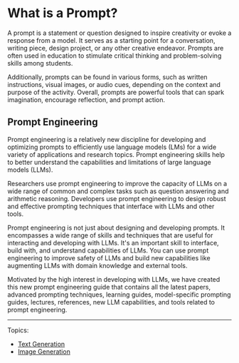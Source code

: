 # What is a Prompt?

A prompt is a statement or question designed to inspire creativity or evoke a response from a model. It serves as a starting point for a conversation, writing piece, design project, or any other creative endeavor. Prompts are often used in education to stimulate critical thinking and problem-solving skills among students. 

Additionally, prompts can be found in various forms, such as written instructions, visual images, or audio cues, depending on the context and purpose of the activity. Overall, prompts are powerful tools that can spark imagination, encourage reflection, and prompt action.

## Prompt Engineering

Prompt engineering is a relatively new discipline for developing and optimizing prompts to efficiently use language models (LMs) for a wide variety of applications and research topics. Prompt engineering skills help to better understand the capabilities and limitations of large language models (LLMs).

Researchers use prompt engineering to improve the capacity of LLMs on a wide range of common and complex tasks such as question answering and arithmetic reasoning. Developers use prompt engineering to design robust and effective prompting techniques that interface with LLMs and other tools.

Prompt engineering is not just about designing and developing prompts. It encompasses a wide range of skills and techniques that are useful for interacting and developing with LLMs. It's an important skill to interface, build with, and understand capabilities of LLMs. You can use prompt engineering to improve safety of LLMs and build new capabilities like augmenting LLMs with domain knowledge and external tools.

Motivated by the high interest in developing with LLMs, we have created this new prompt engineering guide that contains all the latest papers, advanced prompting techniques, learning guides, model-specific prompting guides, lectures, references, new LLM capabilities, and tools related to prompt engineering.

---

Topics:
- [Text Generation](text-generation)
- [Image Generation](image-generation)